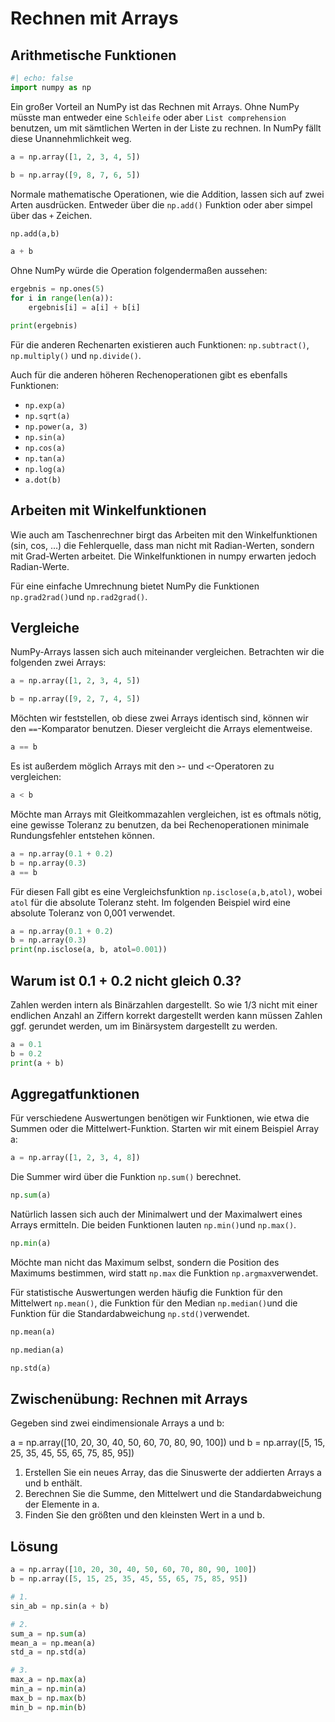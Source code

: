 # Rechnen mit Arrays

## Arithmetische Funktionen

```python
#| echo: false
import numpy as np
```

Ein großer Vorteil an NumPy ist das Rechnen mit Arrays. Ohne NumPy müsste man 
entweder eine `Schleife` oder aber `List comprehension` benutzen, um mit 
sämtlichen Werten in der Liste zu rechnen. In NumPy fällt diese Unannehmlichkeit 
weg.

```python
a = np.array([1, 2, 3, 4, 5])

b = np.array([9, 8, 7, 6, 5])
```

Normale mathematische Operationen, wie die Addition, lassen sich auf zwei Arten 
ausdrücken. Entweder über die `np.add()` Funktion oder aber simpel über das `+` 
Zeichen.

```python
np.add(a,b)
```

```python
a + b
```

Ohne NumPy würde die Operation folgendermaßen aussehen:

```python
ergebnis = np.ones(5)
for i in range(len(a)):
    ergebnis[i] = a[i] + b[i]

print(ergebnis)
```

Für die anderen Rechenarten existieren auch Funktionen: `np.subtract()`, 
`np.multiply()` und `np.divide()`. 

Auch für die anderen höheren Rechenoperationen gibt es ebenfalls Funktionen:

* `np.exp(a)`
* `np.sqrt(a)`
* `np.power(a, 3)`
* `np.sin(a)`
* `np.cos(a)`
* `np.tan(a)`
* `np.log(a)`
* `a.dot(b)`

::: {.callout-warning}

## Arbeiten mit Winkelfunktionen

Wie auch am Taschenrechner birgt das Arbeiten mit den Winkelfunktionen 
(sin, cos, ...) die Fehlerquelle, dass man nicht mit Radian-Werten, sondern mit 
Grad-Werten arbeitet. Die Winkelfunktionen in numpy erwarten jedoch 
Radian-Werte. 

Für eine einfache Umrechnung bietet NumPy die Funktionen `np.grad2rad()`und 
`np.rad2grad()`.

:::

## Vergleiche

NumPy-Arrays lassen sich auch miteinander vergleichen. Betrachten wir die 
folgenden zwei Arrays:

```python
a = np.array([1, 2, 3, 4, 5])

b = np.array([9, 2, 7, 4, 5])
```

Möchten wir feststellen, ob diese zwei Arrays identisch sind, können wir 
den `==`-Komparator benutzen. Dieser vergleicht die Arrays elementweise.

```python
a == b
```

Es ist außerdem möglich Arrays mit den `>`- und `<`-Operatoren zu vergleichen:

```python
a < b
```

Möchte man Arrays mit Gleitkommazahlen vergleichen, ist es oftmals nötig, eine 
gewisse Toleranz zu benutzen, da bei Rechenoperationen minimale Rundungsfehler 
entstehen können. 

```python
a = np.array(0.1 + 0.2)
b = np.array(0.3)
a == b
```

Für diesen Fall gibt es eine Vergleichsfunktion `np.isclose(a,b,atol)`, wobei 
`atol` für die absolute Toleranz steht. Im folgenden Beispiel wird eine absolute 
Toleranz von 0,001 verwendet.

```python
a = np.array(0.1 + 0.2)
b = np.array(0.3)
print(np.isclose(a, b, atol=0.001))
```

::: {.callout-note collapse="true"}

## Warum ist 0.1 + 0.2 nicht gleich 0.3?

Zahlen werden intern als Binärzahlen dargestellt. So wie 1/3 nicht mit einer 
endlichen Anzahl an Ziffern korrekt dargestellt werden kann müssen Zahlen ggf. 
gerundet werden, um im Binärsystem dargestellt zu werden. 

```python
a = 0.1
b = 0.2
print(a + b)
```

:::

## Aggregatfunktionen

Für verschiedene Auswertungen benötigen wir Funktionen, wie etwa die Summen 
oder die Mittelwert-Funktion. Starten wir mit einem Beispiel Array a:

```python
a = np.array([1, 2, 3, 4, 8])
```

Die Summer wird über die Funktion `np.sum()` berechnet.
```python
np.sum(a)
```

Natürlich lassen sich auch der Minimalwert und der Maximalwert eines Arrays 
ermitteln. Die beiden Funktionen lauten `np.min()`und `np.max()`. 

```python
np.min(a)
```

Möchte man nicht das Maximum selbst, sondern die Position des Maximums bestimmen, 
wird statt `np.max` die Funktion `np.argmax`verwendet.

Für statistische Auswertungen werden häufig die Funktion für den Mittelwert 
`np.mean()`, die Funktion für den Median `np.median()`und die Funktion für die 
Standardabweichung `np.std()`verwendet.

```python
np.mean(a)
```

```python
np.median(a)
```

```python
np.std(a)
```

::: {.callout-tip collapse="true"}

## Zwischenübung: Rechnen mit Arrays

Gegeben sind zwei eindimensionale Arrays a und b:

a = np.array([10, 20, 30, 40, 50, 60, 70, 80, 90, 100]) und 
b = np.array([5, 15, 25, 35, 45, 55, 65, 75, 85, 95])

1. Erstellen Sie ein neues Array, das die Sinuswerte der addierten Arrays a 
und b enthält.
2. Berechnen Sie die Summe, den Mittelwert und die Standardabweichung der 
Elemente in a.
3. Finden Sie den größten und den kleinsten Wert in a und b.


::: {.callout-caution icon="false" collapse="true"}

## Lösung

```python
 
a = np.array([10, 20, 30, 40, 50, 60, 70, 80, 90, 100])
b = np.array([5, 15, 25, 35, 45, 55, 65, 75, 85, 95])

# 1.
sin_ab = np.sin(a + b)

# 2.
sum_a = np.sum(a)
mean_a = np.mean(a)
std_a = np.std(a)

# 3.
max_a = np.max(a)
min_a = np.min(a)
max_b = np.max(b)
min_b = np.min(b)
```

:::

:::
